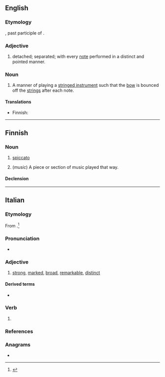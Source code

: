 ==English==

===Etymology===
{{etyl|it|en}}, past participle of {{m|it|spiccare||to detach, to separate}}.

===Adjective===
{{en-adj}}

# {{lb|en|music}} detached; separated; with every [[note]] performed in a distinct and pointed manner.

===Noun===
{{en-noun}}

# {{lb|en|music}} A manner of playing a [[stringed instrument]] such that the [[bow]] is bounced off the [[string|strings]] after each note.

====Translations====
{{trans-top|manner of playing}}
* Finnish: {{t+|fi|spiccato}}
{{trans-mid}}
{{trans-bottom}}

----

==Finnish==

===Noun===
{{fi-noun}}

# {{lb|fi|music}} [[#English|spiccato]] {{gloss|manner of playing a stringed instrument}}
# (''music'') A piece or section of music played that way.

====Declension====
{{fi-decl-palvelu|spiccato|a}}

----

==Italian==

===Etymology===
From {{m|it|spiccare}}.<ref>{{R:it:Trec}}</ref>

===Pronunciation===
* {{it-IPA}}

===Adjective===
{{it-adj|spiccat}}

# [[strong]], [[marked]], [[broad]], [[remarkable]], [[distinct]]

====Derived terms====
* {{l|it|spiccatamente}}

===Verb===
{{it-pp|spiccat}}

# {{past participle of|it|spiccare|nocat=1}}

===References===
<references/>

===Anagrams===
* {{l|it|postacci}}